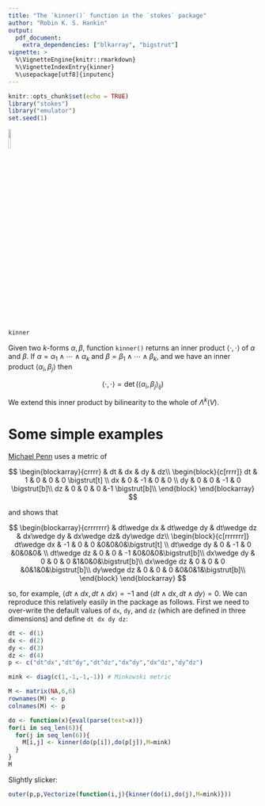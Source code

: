 ```yaml
---
title: "The `kinner()` function in the `stokes` package"
author: "Robin K. S. Hankin"
output:
  pdf_document:
    extra_dependencies: ["blkarray", "bigstrut"]
vignette: >
  %\VignetteEngine{knitr::rmarkdown}
  %\VignetteIndexEntry{kinner}
  %\usepackage[utf8]{inputenc}
---
```


```r
knitr::opts_chunk$set(echo = TRUE)
library("stokes")
library("emulator")
set.seed(1)
```

\hfill![](`r system.file("help/figures/stokes.png", package = "stokes")`){width=10%}


```r
kinner
```

Given two $k$-forms $\alpha,\beta$, function `kinner()` returns an
inner product $\left\langle\cdot,\cdot\right\rangle$ of $\alpha$ and
$\beta$.  If $\alpha=\alpha_1\wedge\cdots\wedge\alpha_k$ and
$\beta=\beta_1\wedge\cdots\wedge\beta_k$, and we have an inner product
$\left\langle\alpha_i,\beta_j\right\rangle$ then

$$\left\langle\cdot,\cdot\right\rangle=
\det\left(\left\langle\alpha_i,\beta_j\right\rangle_{ij}\right)$$

We extend this inner product by bilinearity to the whole of
$\Lambda^k(V)$.

# Some simple examples

[Michael Penn](https://www.youtube.com/watch?v=vDRfADusqYQ&list=PL22w63XsKjqzQZtDZO_9s2HEMRJnaOTX7&index=20&ab_channel=MichaelPenn) uses a metric of

$$
\begin{blockarray}{crrrr}
& dt & dx & dy & dz\\
\begin{block}{c[rrrr]}
dt &  1 &  0 &  0 & 0 \bigstrut[t] \\
dx &  0 & -1 &  0 & 0 \\
dy &  0 &  0 & -1 & 0 \bigstrut[b]\\
dz &  0 &  0 &  0 &-1 \bigstrut[b]\\
\end{block}
\end{blockarray}
$$


and shows that

$$
\begin{blockarray}{crrrrrrr}
 & dt\wedge dx & dt\wedge dy & dt\wedge dz & dx\wedge dy & dx\wedge dz& dy\wedge dz\\
 \begin{block}{c[rrrrrrr]}
dt\wedge dx & -1 &  0 &  0 &0&0&0&\bigstrut[t] \\
dt\wedge dy &  0 & -1 &  0 &0&0&0& \\
dt\wedge dz &  0 &  0 & -1 &0&0&0&\bigstrut[b]\\
dx\wedge dy &  0 &  0 &  0 &1&0&0&\bigstrut[b]\\
dx\wedge dz &  0 &  0 &  0 &0&1&0&\bigstrut[b]\\
dy\wedge dz &  0 &  0 &  0 &0&0&1&\bigstrut[b]\\
\end{block}
\end{blockarray}
$$

so, for example, $\left\langle dt\wedge dx,dt\wedge
dx\right\rangle=-1$ and $\left\langle dt\wedge dx,dt\wedge
dy\right\rangle=0$.  We can reproduce this relatively easily in the
package as follows.  First we need to over-write the default values of
`dx`, `dy`, and `dz` (which are defined in three dimensions) and
define `dt dx dy dz`:

```r
dt <- d(1)
dx <- d(2)
dy <- d(3)
dz <- d(4)
p <- c("dt^dx","dt^dy","dt^dz","dx^dy","dx^dz","dy^dz")

mink <- diag(c(1,-1,-1,-1)) # Minkowski metric

M <- matrix(NA,6,6)
rownames(M) <- p
colnames(M) <- p

do <- function(x){eval(parse(text=x))}
for(i in seq_len(6)){
  for(j in seq_len(6)){
    M[i,j] <- kinner(do(p[i]),do(p[j]),M=mink)
  }
}	
M
```

Slightly slicker:

```r
outer(p,p,Vectorize(function(i,j){kinner(do(i),do(j),M=mink)}))
```